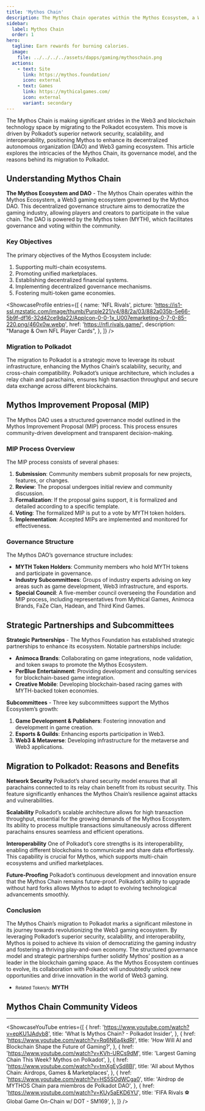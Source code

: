 ```yaml
---
title: 'Mythos Chain'
description: The Mythos Chain operates within the Mythos Ecosystem, a Web3 gaming ecosystem governed by the Mythos DAO.
sidebar:
  label: Mythos Chain
  order: 1
hero:
  tagline: Earn rewards for burning calories.
  image: 
    file: ../../../../assets/dapps/gaming/mythoschain.png
  actions:
    - text: Site
      link: https://mythos.foundation/
      icon: external
    - text: Games
      link: https://mythicalgames.com/
      icon: external
      variant: secondary
---
```



The Mythos Chain is making significant strides in the Web3 and blockchain technology space by migrating to the Polkadot ecosystem. This move is driven by Polkadot’s superior network security, scalability, and interoperability, positioning Mythos to enhance its decentralized autonomous organization (DAO) and Web3 gaming ecosystem. This article explores the intricacies of the Mythos Chain, its governance model, and the reasons behind its migration to Polkadot.

## Understanding Mythos Chain
**The Mythos Ecosystem and DAO** - The Mythos Chain operates within the Mythos Ecosystem, a Web3 gaming ecosystem governed by the Mythos DAO. This decentralized governance structure aims to democratize the gaming industry, allowing players and creators to participate in the value chain. The DAO is powered by the Mythos token (MYTH), which facilitates governance and voting within the community.

### Key Objectives
The primary objectives of the Mythos Ecosystem include:
1. Supporting multi-chain ecosystems.
2. Promoting unified marketplaces.
3. Establishing decentralized financial systems.
4. Implementing decentralized governance mechanisms.
5. Fostering multi-token game economies.


<ShowcaseProfile
  entries={[
    {
      name: 'NFL Rivals',
      picture: 'https://is1-ssl.mzstatic.com/image/thumb/Purple221/v4/88/2a/03/882a035b-5e66-5b9f-df16-32d42ce9da22/AppIcon-0-0-1x_U007emarketing-0-7-0-85-220.png/460x0w.webp',
      href: 'https://nfl.rivals.game/',
      description:
        "Manage & Own NFL Player Cards",
    },
  ]}
/>

### Migration to Polkadot
The migration to Polkadot is a strategic move to leverage its robust infrastructure, enhancing the Mythos Chain’s scalability, security, and cross-chain compatibility. Polkadot’s unique architecture, which includes a relay chain and parachains, ensures high transaction throughput and secure data exchange across different blockchains.

## Mythos Improvement Proposal (MIP)
The Mythos DAO uses a structured governance model outlined in the Mythos Improvement Proposal (MIP) process. This process ensures community-driven development and transparent decision-making.

### MIP Process Overview
The MIP process consists of several phases:
1. **Submission**: Community members submit proposals for new projects, features, or changes.
2. **Review**: The proposal undergoes initial review and community discussion.
3. **Formalization**: If the proposal gains support, it is formalized and detailed according to a specific template.
4. **Voting**: The formalized MIP is put to a vote by MYTH token holders.
5. **Implementation**: Accepted MIPs are implemented and monitored for effectiveness.

### Governance Structure
The Mythos DAO’s governance structure includes:
- **MYTH Token Holders**: Community members who hold MYTH tokens and participate in governance.
- **Industry Subcommittees**: Groups of industry experts advising on key areas such as game development, Web3 infrastructure, and esports.
- **Special Council**: A five-member council overseeing the Foundation and MIP process, including representatives from Mythical Games, Animoca Brands, FaZe Clan, Hadean, and Third Kind Games.

## Strategic Partnerships and Subcommittees
**Strategic Partnerships** - The Mythos Foundation has established strategic partnerships to enhance its ecosystem. Notable partnerships include:
- **Animoca Brands**: Collaborating on game integrations, node validation, and token swaps to promote the Mythos Ecosystem.
- **PerBlue Entertainment**: Providing development and consulting services for blockchain-based game integration.
- **Creative Mobile**: Developing blockchain-based racing games with MYTH-backed token economies.

**Subcommittees** - Three key subcommittees support the Mythos Ecosystem’s growth:
1. **Game Development &amp; Publishers**: Fostering innovation and development in game creation.
2. **Esports &amp; Guilds**: Enhancing esports participation in Web3.
3. **Web3 &amp; Metaverse**: Developing infrastructure for the metaverse and Web3 applications.

## Migration to Polkadot: Reasons and Benefits

**Network Security**
Polkadot’s shared security model ensures that all parachains connected to its relay chain benefit from its robust security. This feature significantly enhances the Mythos Chain’s resilience against attacks and vulnerabilities.

**Scalability**
Polkadot’s scalable architecture allows for high transaction throughput, essential for the growing demands of the Mythos Ecosystem. Its ability to process multiple transactions simultaneously across different parachains ensures seamless and efficient operations.

**Interoperability**
One of Polkadot’s core strengths is its interoperability, enabling different blockchains to communicate and share data effortlessly. This capability is crucial for Mythos, which supports multi-chain ecosystems and unified marketplaces.

**Future-Proofing**
Polkadot’s continuous development and innovation ensure that the Mythos Chain remains future-proof. Polkadot’s ability to upgrade without hard forks allows Mythos to adapt to evolving technological advancements smoothly.

### Conclusion
The Mythos Chain’s migration to Polkadot marks a significant milestone in its journey towards revolutionizing the Web3 gaming ecosystem. By leveraging Polkadot’s superior security, scalability, and interoperability, Mythos is poised to achieve its vision of democratizing the gaming industry and fostering a thriving play-and-own economy. The structured governance model and strategic partnerships further solidify Mythos’ position as a leader in the blockchain gaming space. As the Mythos Ecosystem continues to evolve, its collaboration with Polkadot will undoubtedly unlock new opportunities and drive innovation in the world of Web3 gaming.

- <small>Related Token/s:</small> **MYTH**

## Mythos Chain Community Videos
------------
<ShowcaseYouTube
  entries={[
    {
      href: 'https://www.youtube.com/watch?v=epKU1JAdyb8',
      title: 'What Is Mythos Chain? - Polkadot Insider',
    },
        {
      href: 'https://www.youtube.com/watch?v=Rq6N6a4kdRI',
      title: 'How Will AI and Blockchain Shape the Future of Gaming?',
    },
            {
      href: 'https://www.youtube.com/watch?v=KVh-URCs9dM',
      title: 'Largest Gaming Chain This Week? Mythos on Polkadot',
    },
            {
      href: 'https://www.youtube.com/watch?v=tmXgEySd8BI',
      title: 'All about Mythos Chain: Airdrops, Games & Marketplaces',
    },
            {
      href: 'https://www.youtube.com/watch?v=HS5SOdWCga0',
      title: 'Airdrop de MYTHOS Chain para miembros de Polkadot DAO',
    },
            {
      href: 'https://www.youtube.com/watch?v=KUy5aEKD6YU',
      title: 'FIFA Rivals ⚽️ Global Game On-Chain w/ DOT - SM169',
    },
  ]} />